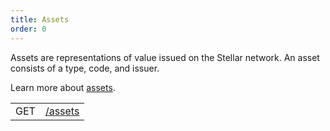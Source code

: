```yaml
---
title: Assets
order: 0
---
```



Assets are representations of value issued on the Stellar network. An asset
consists of a type, code, and issuer.

Learn more about [assets](../../../docs/glossary/assets.mdx).

<EndpointsTable title="Endpoints">

|     |                       |
| --- | --------------------- |
| GET | [/assets](./list.mdx) |

</EndpointsTable>

